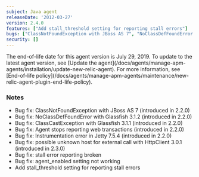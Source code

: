 ```yaml
---
subject: Java agent
releaseDate: '2012-03-27'
version: 2.4.0
features: ["Add stall_threshold setting for reporting stall errors"]
bugs: ["ClassNotFoundException with JBoss AS 7", "NoClassDefFoundError with Glassfish 3.1.2", "ClassCastException with Glassfish 3.1.1", "Agent stops reporting web transactions", "Instrumentation error in <DNT>Jetty<DNT> 7.5.4", "Possible unknown host for external call with HttpClient 3.0.1", "Stall error reporting broken", "agent_enabled setting not working"]
security: []
---
```


<Callout variant="important">
  The end-of-life date for this agent version is July 29, 2019. To update to the latest agent version, see [Update the agent](/docs/agents/manage-apm-agents/installation/update-new-relic-agent). For more information, see [End-of-life policy](/docs/agents/manage-apm-agents/maintenance/new-relic-agent-plugin-end-life-policy).
</Callout>

### Notes

* Bug fix: ClassNotFoundException with JBoss AS 7 (introduced in 2.2.0)
* Bug fix: NoClassDefFoundError with Glassfish 3.1.2 (introduced in 2.2.0)
* Bug fix: ClassCastException with Glassfish 3.1.1 (introduced in 2.2.0)
* Bug fix: Agent stops reporting web transactions (introduced in 2.2.0)
* Bug fix: Instrumentation error in <DNT>Jetty<DNT> 7.5.4 (introduced in 2.2.0)
* Bug fix: possible unknown host for external call with HttpClient 3.0.1 (introduced in 2.3.0)
* Bug fix: stall error reporting broken
* Bug fix: agent_enabled setting not working
* Add stall_threshold setting for reporting stall errors
